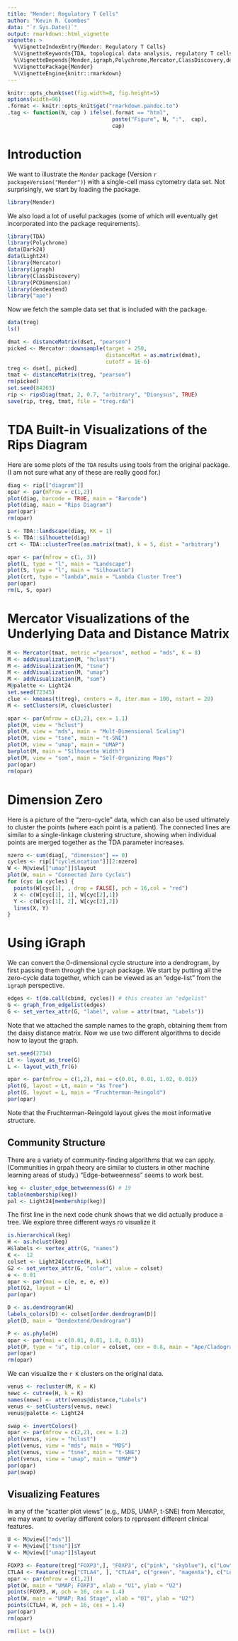 ---
title: "Mender: Regulatory T Cells"
author: "Kevin R. Coombes"
data: "`r Sys.Date()`"
output: rmarkdown::html_vignette
vignette: >
  %\VignetteIndexEntry{Mender: Regulatory T Cells}
  %\VignetteKeywords{TDA, topological data analysis, regulatory T cells}
  %\VignetteDepends{Mender,igraph,Polychrome,Mercator,ClassDiscovery,dendextend,ape}
  %\VignettePackage{Mender}
  %\VignetteEngine{knitr::rmarkdown}
---

```{r opts, echo=FALSE}
knitr::opts_chunk$set(fig.width=8, fig.height=5)
options(width=96)
.format <- knitr::opts_knit$get("rmarkdown.pandoc.to")
.tag <- function(N, cap ) ifelse(.format == "html",
                                 paste("Figure", N, ":",  cap),
                                 cap)
```
# Introduction
We want to illustrate the `Mender` package (Version `r packageVersion("Mender")`)
with a single-cell mass cytometry data set. Not surprisingly, we start by loading the package.
```{r Mender}
library(Mender)
```
We also load a lot of useful packages (some of which will eventually get incorporated
into the package requirements).
```{r libpack}
library(TDA)
library(Polychrome)
data(Dark24)
data(Light24)
library(Mercator)
library(igraph)
library(ClassDiscovery)
library(PCDimension)
library(dendextend)
library("ape")
```
Now we fetch the sample data set that is included with the package.
```{r CLL}
data(treg)
ls()
```

```{r echo=FALSE, eval = FALSE}
dmat <- distanceMatrix(dset, "pearson")
picked <- Mercator::downsample(target = 250, 
                               distanceMat = as.matrix(dmat),
                               cutoff = 1E-6)
treg <- dset[, picked]
tmat <- distanceMatrix(treg, "pearson")
rm(picked)
set.seed(84263)
rip <- ripsDiag(tmat, 2, 0.7, "arbitrary", "Dionysus", TRUE)
save(rip, treg, tmat, file = "treg.rda")
```

# TDA Built-in Visualizations of the Rips Diagram
Here are some plots of the `TDA` results using tools from the original package.
(I am not sure what any of these are really good for.)
```{r fig01, fig.width = 9, fig.cap = .tag(1, "The Rips barcode diagram from TDA.")}
diag <- rip[["diagram"]]
opar <- par(mfrow = c(1,2))
plot(diag, barcode = TRUE, main = "Barcode")
plot(diag, main = "Rips Diagram")
par(opar)
rm(opar)
```

```{r fig02, fig.width = 12, fig.cap = .tag(2, "Landscape, silhouette, and lambda-cluster plots of the Rips diagram, from TDA.")}
L <- TDA::landscape(diag, KK = 1)
S <- TDA::silhouette(diag)
crt <- TDA::clusterTree(as.matrix(tmat), k = 5, dist = "arbitrary")

opar <- par(mfrow = c(1, 3))
plot(L, type = "l", main = "Landscape")
plot(S, type = "l", main = "Silhouette")
plot(crt, type = "lambda",main = "Lambda Cluster Tree")
par(opar)
rm(L, S, opar)
```

# Mercator Visualizations of the Underlying Data and Distance Matrix
```{r Mercator}
M <- Mercator(tmat, metric ="pearson", method = "mds", K = 8)
M <- addVisualization(M, "hclust")
M <- addVisualization(M, "tsne")
M <- addVisualization(M, "umap")
M <- addVisualization(M, "som")
M@palette <- Light24
set.seed(72345)
clue <- kmeans(t(treg), centers = 8, iter.max = 100, nstart = 20)
M <- setClusters(M, clue$cluster)
```

```{r fig03, fig.width = 9, fig.height = 12, fig.cap = .tag(3, "Mercator Visualizations of the distance matrix.")}
opar <- par(mfrow = c(3,2), cex = 1.1)
plot(M, view = "hclust")
plot(M, view = "mds", main = "Mult-Dimensional Scaling")
plot(M, view = "tsne", main = "t-SNE")
plot(M, view = "umap", main = "UMAP")
barplot(M, main = "Silhouette Width")
plot(M, view = "som", main = "Self-Organizing Maps")
par(opar)
rm(opar)
```

# Dimension Zero
Here is a picture of the "zero-cycle" data, which can also be used ultimately to cluster
the points (where each point is a patient). The connected lines are similar to a
single-linkage clustering structure, showing when individual points are merged together
as the TDA parameter increases.
```{r fig04, fig.cap = .tag(4, "Hierarchical connections between zero cycles.")}
nzero <- sum(diag[, "dimension"] == 0)
cycles <- rip[["cycleLocation"]][2:nzero]
W <- M@view[["umap"]]$layout
plot(W, main = "Connected Zero Cycles")
for (cyc in cycles) {
  points(W[cyc[1], , drop = FALSE], pch = 16,col = "red")
  X <- c(W[cyc[1], 1], W[cyc[2],1])
  Y <- c(W[cyc[1], 2], W[cyc[2],2])
  lines(X, Y)
}
```

# Using iGraph
We can convert the 0-dimensional cycle structure into a dendrogram, by first passing them
through the `igraph` package. We start by putting all the zero-cycle data together, which
can be viewed as an "edge-list" from the `igraph` perspective.
```{r igraph}
edges <- t(do.call(cbind, cycles)) # this creates an "edgelist"
G <- graph_from_edgelist(edges)
G <- set_vertex_attr(G, "label", value = attr(tmat, "Labels"))
```
Note that we attached the sample names to the graph, obtaining them from the daisy
distance matrix. Now we use two different algorithms to decide how to layout the graph.
```{r layouts}
set.seed(2734)
Lt <- layout_as_tree(G)
L <- layout_with_fr(G)
```


```{r fig05, fig.cap = .tag(5, "Two igraph depictions of the zero cycle structure."), fig.width = 10}
opar <- par(mfrow = c(1,2), mai = c(0.01, 0.01, 1.02, 0.01))
plot(G, layout = Lt, main = "As Tree")
plot(G, layout = L, main = "Fruchterman-Reingold")
par(opar)
```
Note that the Fruchterman-Reingold layout gives the most informative structure.

## Community Structure
There are a variety of community-finding algorithms that we can apply. (Communities
in grpah theory are similar to clusters in other machine learning areas of study.)
"Edge-betweenness" seems  to work best.
```{r keg}
keg <- cluster_edge_betweenness(G) # 19
table(membership(keg)) 
pal <- Light24[membership(keg)]
```

The first line in the next code chunk shows that we did actually produce a tree.
We explore three different ways ro visualize it
```{r fig06, fig.width = 6, fig.height = 6, fig.cap = .tag(6, "Community structure, simplified.")}
is.hierarchical(keg)
H <- as.hclust(keg)
H$labels <- vertex_attr(G, "names")
K <-  12
colset <- Light24[cutree(H, k=K)]
G2 <- set_vertex_attr(G, "color", value = colset)
e <- 0.01
opar <- par(mai = c(e, e, e, e))
plot(G2, layout = L)
par(opar)
```

```{r fig07, fig.width = 8, fig.cap = .tag(7, "Dendrogram realization, using the dendextend package.")}
D <- as.dendrogram(H)
labels_colors(D) <- colset[order.dendrogram(D)]
plot(D, main = "Dendextend/Dendrogram")
```

```{r fig08, fig.width=7, fig.height = 7, fig.cap = .tag(8, "Cladogram realization, from the ape package.")}
P <- as.phylo(H)
opar <- par(mai = c(0.01, 0.01, 1.0, 0.01))
plot(P, type = "u", tip.color = colset, cex = 0.8, main = "Ape/Cladogram")
par(opar)
rm(opar)
```

We can visualize the `r K` clusters on the original data.
```{r fig09, fig.width=10, fig.height = 10, fig.cap = .tag(9, "Mercator visualizations of TDA-iGraph clusters.")}
venus <- recluster(M, K = K)
newc <- cutree(H, k = K)
names(newc) <- attr(venus@distance,"Labels")
venus <- setClusters(venus, newc)
venus@palette <- Light24

swap <- invertColors()
opar <- par(mfrow = c(2,2), cex = 1.2)
plot(venus, view = "hclust")
plot(venus, view = "mds", main = "MDS")
plot(venus, view = "tsne", main = "t-SNE")
plot(venus, view = "umap", main = "UMAP")
par(opar)
par(swap)
```

## Visualizing Features
In any of the "scatter plot views" (e.g., MDS, UMAP, t-SNE) from Mercator, we may want to
overlay different colors to represent different clinical features.
```{r views}
U <- M@view[["mds"]]
V <- M@view[["tsne"]]$Y
W <- M@view[["umap"]]$layout
```

```{r fig10, fig.width = 9, fig.cap = .tag(10, "UMAP visualizations with clinical features.")}
FOXP3 <- Feature(treg["FOXP3",], "FOXP3", c("pink", "skyblue"), c("Low", "High"))
CTLA4 <- Feature(treg["CTLA4", ], "CTLA4", c("green", "magenta"), c("Low", "High"))
opar <- par(mfrow = c(1,2))
plot(W, main = "UMAP; FOXP3", xlab = "U1", ylab = "U2")
points(FOXP3, W, pch = 16, cex = 1.4)
plot(W, main = "UMAP; Rai Stage", xlab = "U1", ylab = "U2")
points(CTLA4, W, pch = 16, cex = 1.4)
par(opar)
rm(opar)
```


```{r cleanup}
rm(list = ls())
```